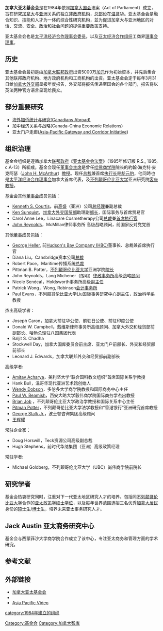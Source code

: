 {{Infobox Company |
  company_name = '''亚太基金会'''<br>'''Asia Pacific Foundation''' |
  company_logo = |
  foundation = 1984年 |
  location = {{flag|Canada}}[[温哥华市|温哥华市]] |
  key_people = [[約翰·海克特·麥克阿瑟|約翰·海克特·麥克阿瑟]]（John H. McAuthur），[[董事长|董事长]]; 胡元豹(Yuen Pau Woo)，[[总裁兼执行长|总裁兼执行长]]|
  num_employees = 30人 |
  homepage = [http://www.asiapacific.ca/ www.asiapacific.ca]
}}

'''加拿大亚太基金会'''是在1984年依照[[加拿大国会|加拿大国会]]法案（Act of Parliament）成立，旨在研究[[加拿大|加拿大]]与[[亚洲|亚洲]]关系的独立[[非政府机构|非政府机构]]，[[总部|总部]]设在[[温哥华|温哥华]]。亚太基金会是融合知识、技能和人才为一体的综合性研究机构，並为促进加拿大与亚洲地区的对话、交流、[[安全|安全]]、[[政治|政治]]和[[社会问题|社会问题]]的提供重要政策支持。

亚太基金会也是[http://www.pecc.org/ 太平洋经济合作理事会]{{Wayback|url=http://www.pecc.org/ |date=20081126195825 }}[[委员|委员]]，以及[[亚太经济合作组织|亚太经济合作组织]]工商界[[理事会|理事会]][[理事|理事]]。

== 历史 ==
亚太基金会最初是由[[加拿大联邦政府|加拿大联邦政府]]出资5000万[[加元|加元]]作为初始资本，并先后集合其他联邦政府机构、地方政府机构和工商机构的出资。亚太基金会定于每年3月31日给[[加拿大外交部|加拿大外交部]]呈报年度报告，外交部将报告传递至国会的各个部门，报告将以英法两种官方语言呈现给民众。

== 部分重要研究 ==
* [http://www.canadiansabroad.ca/ 海外加侨统计与研究(Canadians Abroad)]{{dead link|date=2017年11月 |bot=InternetArchiveBot |fix-attempted=yes }}
* 加中经济关系与战略(Canada-China Economic Relations)
* 亚太门户走廊([[Asia-Pacific_Gateway_and_Corridor_Initiative|Asia-Pacific Gateway and Corridor Initiative]])

== 组织治理 ==
基金会组织是遵循加拿大[[联邦政府|联邦政府]]《[http://laws.justice.gc.ca/en/A-13 亚太基金会法案]{{Wayback|url=http://laws.justice.gc.ca/en/A-13 |date=20061107234615 }}》（1985年修订版 R.S., 1985, c.A-13）所組成。基金会现任[[董事会|董事会]][[主席|主席]]是曾任[[哈佛商学院|哈佛商学院]]院长的約翰·海克特·麥克阿瑟（[[John_H._McArthur|John H. McArthur]]）[[教授|教授]]。现任[[总裁|总裁]]兼首席[[执行长|执行长]]是[[胡元豹|胡元豹]]，他同時也是[http://www.pecc.org/ 太平洋经济合作理事会]{{Wayback|url=http://www.pecc.org/ |date=20081126195825 }}加拿大首席代表，及[[不列颠哥伦比亚大学|不列颠哥伦比亚大学]]亚洲研究院[[客座教授|客座教授]]。

基金会其他[[董事会|董事会]]成员包括：
* [http://www.asiapacific.ca/en/aboutus/profile/23236 Kenneth S. Courtis]{{dead link|date=2017年11月 |bot=InternetArchiveBot |fix-attempted=yes }}，前[[高盛|高盛]]（亚洲）公司[[总经理|总经理]]兼副总裁
* [http://www.asiapacific.ca/en/aboutus/profile/24381 Ken Sunquist]{{dead link|date=2017年11月 |bot=InternetArchiveBot |fix-attempted=yes }}，[[加拿大外交国贸部|加拿大外交国贸部]]助理副[[部长|部长]]，国际事务与首席贸易官
* Carol Anne Lee，Linacare Cosmetherapy公司[[总裁|总裁]]兼[[首席执行官|首席执行官]]
* [[John_Reynolds|John Reynolds]]，McMillan律师事务所 高级战略顾问，前国家反对党党首

其他[[董事|董事]]成员包括：
* [http://www.asiapacific.ca/en/aboutus/profile/11655 George Heller]{{dead link|date=2017年11月 |bot=InternetArchiveBot |fix-attempted=yes }}, 前[[Hudson's_Bay_Company_(HBC)|Hudson's Bay Company (HBC)]]董事长、总裁兼首席执行官
* Diana Liu，Cansbridge资本公司[[总裁|总裁]]
* Robert Pace，Maritime传播系统[[总裁|总裁]]
* Pittman B. Potter，[[不列颠哥伦比亚大学|不列颠哥伦比亚大学]]亚洲学院[[院长|院长]]
* John Reynolds，Lang Michener（朗明）[[律政事务所|律政事务所]]高级战略[[顾问|顾问]]
* Nicole Senécal，Holdsworth事务所高级副[[主任|主任]]
* Patrick Wong，Wong, Robinson[[会计事务所|会计事务所]]
* Paul Evans，[[不列颠哥伦比亚大学|不列颠哥伦比亚大学]]Liu国际事务研究中心副主任，[[政治科学|政治科学]]系教授

杰出高级学者：
* Joseph Caron，加拿大前驻华公使、前驻日公使、前驻印度公使
* Donald W. Campbell，戴维斯律师事务所高级顾问、加拿大外交和经贸部前副部长、哈勃总理驻八国集团代表
* Baljit S. Chadha
* Stockwell Day，加拿大国库委员会前主席、亚太门户前部长、外交和经贸部前部长
* Leonard J. Edwards，加拿大联邦外交和经贸部前副部长
高级学者:
* [http://www.american.edu/sis/faculty/aacharya.cfm Amitav Acharya]{{Wayback|url=http://www.american.edu/sis/faculty/aacharya.cfm |date=20200331212537 }}，美利坚大学“联合国科教文组织”首席国际关系学教授
* Hank Bull，温哥华现代亚洲艺术馆创始人
* [http://www.rotman.utoronto.ca/dobson Wendy Dobson]{{Wayback|url=http://www.rotman.utoronto.ca/dobson |date=20110922034801 }}，多伦多大学商学院教授和国际商务中心主任
* [http://www.ivey.uwo.ca/faculty/directory/paul-beamish/ Paul W. Beamish]{{Wayback|url=http://www.ivey.uwo.ca/faculty/directory/paul-beamish/ |date=20120818013222 }}，西安大略大学毅伟商学院国际商务学杰出教授
* [http://www.ligi.ubc.ca/?p2=/modules/liu/profiles/profile.jsp&id=11 Brian Job] {{Wayback|url=http://www.ligi.ubc.ca/?p2=%2Fmodules%2Fliu%2Fprofiles%2Fprofile.jsp&id=11 |date=20160801102149 }}，不列颠哥伦比亚大学政治学教授和国际关系中心主任
* [https://web.archive.org/web/20111010120527/http://www.law.ubc.ca/faculty/Potter/index.html Pitman Potter]，不列颠哥伦比亚大学法学教授和“香港银行”亚洲研究首席教授
* [https://web.archive.org/web/20110520172402/http://www.bcg.com/expertise_impact/BCG_fellows/george_stalk.aspx George Stalk Jr.]，波士顿咨询集团高级顾问
* [[王辉耀|王辉耀]]
常驻企业家：
* Doug Horswill，Teck资源公司高级副总裁
* Hugh Stephens，前时代华纳集团（亚洲）高级政策经理
常驻学者:
* Michael Goldberg，不列颠哥伦比亚大学（UBC）尚伟商学院前院长

== 研究学者 ==
基金会热衷研究同时，注重对下一代亚太地区研究人才的培养。包括同[[不列颠哥伦比亚大学|不列颠哥伦比亚大学]]合作的[https://web.archive.org/web/20081205200632/http://www.iar.ubc.ca/mapps 亚太政策学硕士学位]，以及每年世界范围选招三名优秀[[加拿大|加拿大]][[居民|居民]]身份的[[硕士生|硕士生]]/[[博士生|博士生]]，培养未来亚太事务研究人才。

== Jack Austin 亚太商务研究中心 ==
基金会与西蒙菲沙大学商学院合作成立了该中心，专注亚太商务和管理方面的学术研究。

== 参考文献 ==
{{Reflist}}

== 外部链接 ==
* [http://www.asiapacific.ca/ 加拿大亚太基金会]{{en icon}}
* {{Wayback|url=http://www.asiapacific.ca/ |date=20081204063221 }}{{en icon}}
* [http://www.youtube.com/profile?user=AsiaPacificVideo Asia Pacific Video]{{Wayback|url=http://www.youtube.com/profile?user=AsiaPacificVideo |date=20190222004823 }}{{en icon}}

[[Category:基金会|Category:基金会]]
[[Category:加拿大智库|Category:加拿大智库]]
[[category:1984年建立的组织|category:1984年建立的组织]]